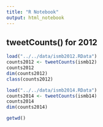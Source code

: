 ```yaml
---
title: "R Notebook"
output: html_notebook
---
```


## tweetCounts() for 2012
```r
load("../../data/ismb2012.RData")
counts2012 <- tweetCounts(ismb12)
counts2012
dim(counts2012)
class(counts2012)
```

```r
load("../../data/ismb2014.RData")
counts2014 <- tweetCounts(ismb14)
counts2014
dim(counts2014)
```

```r
getwd()
```

